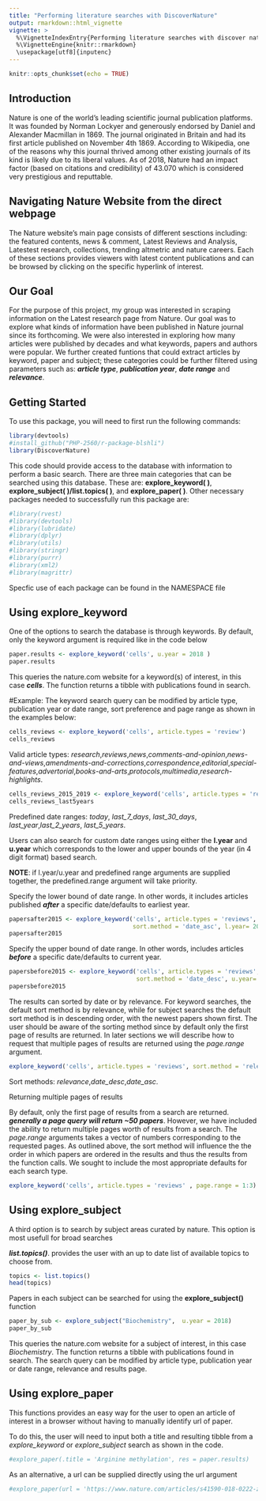 ```yaml
---
title: "Performing literature searches with DiscoverNature"
output: rmarkdown::html_vignette
vignette: >
  %\VignetteIndexEntry{Performing literature searches with discover nature}
  %\VignetteEngine{knitr::rmarkdown}
  \usepackage[utf8]{inputenc}
---
```


```r
knitr::opts_chunk$set(echo = TRUE)
```
## Introduction
Nature is one of the world's leading scientific journal publication platforms. It was founded by Norman Lockyer and generously endorsed by Daniel and Alexander Macmillan in 1869. The journal originated in Britain and had its first article published on November 4th 1869. According to Wikipedia, one of the reasons why this journal thrived among other existing journals of its kind is likely due to its liberal values. As of 2018, Nature had an impact factor (based on citations and credibility) of 43.070 which is considered very prestigious and reputtable.

## Navigating Nature Website from the direct webpage
The Nature website's main page consists of different sesctions including: the featured contents, news & comment, Latest Reviews and Analysis, Latestest research, collections, trending altmetric and nature careers. Each of these sections provides viewers with latest content publications and can be browsed by clicking on the specific hyperlink of interest.

## Our Goal
For the purpose of this project, my group was interested in scraping information on the Latest research page from Nature. Our goal was to explore what kinds of information have been published in Nature journal since its forthcoming. We were also interested in exploring how many articles were published by decades and what keywords, papers and authors were popular. We further created funtions that could extract  articles by keyword, paper and subject; these categories could be further filtered using parameters such as: ***article type***, ***publication year***, ***date range*** and ***relevance***.

## Getting Started

To use this package, you will need to first run the following commands:

```r
library(devtools)
#install_github("PHP-2560/r-package-blshli")
library(DiscoverNature)
```
This code should provide access to the database with information to perform a basic search. There are three main categories that can be searched using this database. These are: **explore_keyword( )**, **explore_subject( )****/****list.topics( )**, and **explore_paper( )**. Other necessary packages needed to successfully run this package are:

```r
#library(rvest)
#library(devtools)
#library(lubridate)
#library(dplyr)
#library(utils)
#library(stringr)
#library(purrr)
#library(xml2)
#library(magrittr)
```
Specfic use of each package can be found in the NAMESPACE file

## Using explore_keyword
One of the options to search the database is through keywords. By default, only the keyword argument is required like in the code below
```r
paper.results <- explore_keyword('cells', u.year = 2018 )
paper.results 
```

This queries the nature.com website for a keyword(s) of interest, in this case ***cells***. The function returns a tibble with publications found in search. 

#Example:
The keyword search query can be modified by article type, publication year or date range, sort preference and page range as shown in the examples below:
```r
cells_reviews <- explore_keyword('cells', article.types = 'review')
cells_reviews
```

Valid article types:
*research*,*reviews*,*news*,*comments-and-opinion*,*news-and-views*,*amendments-and-corrections*,*correspondence*,*editorial*,*special-features*,*advertorial*,*books-and-arts*,*protocols*,*multimedia*,*research-highlights*.

```r
cells_reviews_2015_2019 <- explore_keyword('cells', article.types = 'reviews', publication.range = 'last_5_years')
cells_reviews_last5years
```

Predefined date ranges:
*today*, *last_7_days*, *last_30_days*, *last_year*,*last_2_years*, *last_5_years*. 

Users can also search for custom date ranges using either the **l.year** and **u.year** which corresponds to the lower and upper bounds of the year (in 4 digit format) based search.

 **NOTE**: if l.year/u.year  and predefined range arguments are supplied together, the predefined.range argument will take priority.
 
Specify the lower bound of date range. In other words, it includes articles published ***after*** a specific date/defaults to earliest year.

```r
papersafter2015 <- explore_keyword('cells', article.types = 'reviews',
                                   sort.method = 'date_asc', l.year= 2015)
papersafter2015
```


Specify the upper bound of date range. In other words, includes articles ***before*** a specific date/defaults to current year. 
```r
papersbefore2015 <- explore_keyword('cells', article.types = 'reviews',
                                    sort.method = 'date_desc', u.year= 2015)
papersbefore2015
```


The results can sorted by date or by relevance.  For keyword searches, the default sort method is by relevance, while for subject searches the default sort method is in descending order, with the newest papers shown first. The user should be aware of the sorting method since by default only the first page of results are returned. 
In later sections we will describe how to request that multiple pages of results are returned using the *page.range* argument. 

```r
explore_keyword('cells', article.types = 'reviews', sort.method = 'relevance')

```
Sort methods:
*relevance*,*date_desc*,*date_asc*.

Returning multiple pages of results

By default, only the first page of results from a search are returned. ***generally a page query will return ~50 papers***. However, we have included the ability to return multiple pages worth of results from a search. The *page.range* arguments takes a vector of numbers corresponding to the requested pages. As outlined above, the sort method will influence the the order in which papers are ordered in the results and thus the results from the function calls. We sought to include the most appropriate defaults for each search type.   

```r
explore_keyword('cells', article.types = 'reviews' , page.range = 1:3)
```


## Using explore_subject
A third option is to search by subject areas curated by nature. This option is most usefull for broad searches 

***list.topics()***.  provides the user with an up to date list of available topics to choose from. 

```r
topics <- list.topics()
head(topics)
```

Papers in each subject can be searched for using the **explore_subject()** function
```r
paper_by_sub <- explore_subject("Biochemistry",  u.year = 2018)
paper_by_sub 
```

This queries the nature.com website for a subject of interest, in this case *Biochemistry*. The function returns a tibble with publications found in search. The search query can be modified by article type, publication year or date range, relevance and results page.


## Using explore_paper

This functions provides an easy way for the user to open an article of interest in a browser without having to manually identify url of paper. 

To do this, the user will need to input both a title and resulting tibble from a *explore_keyword* or *explore_subject* search as shown in the code.

```r
#explore_paper(.title = 'Arginine methylation', res = paper.results)

```

As an alternative, a url can be supplied directly using the url argument
```r
#explore_paper(url = 'https://www.nature.com/articles/s41590-018-0222-z')

```

